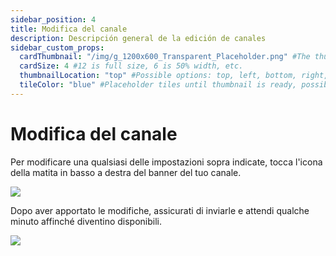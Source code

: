```yaml
---
sidebar_position: 4
title: Modifica del canale
description: Descripción general de la edición de canales
sidebar_custom_props:
  cardThumbnail: "/img/g_1200x600_Transparent_Placeholder.png" #The thumbnail on the category card.
  cardSize: 4 #12 is full size, 6 is 50% width, etc.
  thumbnailLocation: "top" #Possible options: top, left, bottom, right, none
  tileColor: "blue" #Placeholder tiles until thumbnail is ready, possible options: blue, cream, darkpurple, lightpurple, mauve, orange, pink, none
---
```


# Modifica del canale

Per modificare una qualsiasi delle impostazioni sopra indicate, tocca l'icona della matita in basso a destra del banner del tuo canale.

![](https://i.imgur.com/PAf8ony.png)

Dopo aver apportato le modifiche, assicurati di inviarle e attendi qualche minuto affinché diventino disponibili.

![](https://i.imgur.com/Ap0fVxC.png)